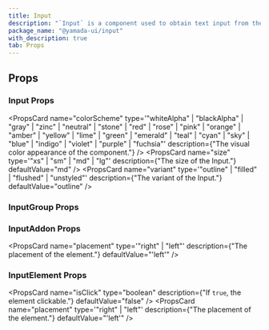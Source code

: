 ```yaml
---
title: Input
description: "`Input` is a component used to obtain text input from the user."
package_name: "@yamada-ui/input"
with_description: true
tab: Props
---
```


## Props

### Input Props

<PropsCard
  name="colorScheme"
  type='"whiteAlpha" | "blackAlpha" | "gray" | "zinc" | "neutral" | "stone" | "red" | "rose" | "pink" | "orange" | "amber" | "yellow" | "lime" | "green" | "emerald" | "teal" | "cyan" | "sky" | "blue" | "indigo" | "violet" | "purple" | "fuchsia"'
  description={"The visual color appearance of the component."}
/>
<PropsCard
  name="size"
  type='"xs" | "sm" | "md" | "lg"'
  description={"The size of the Input."}
  defaultValue="md"
/>
<PropsCard
  name="variant"
  type='"outline" | "filled" | "flushed" | "unstyled"'
  description={"The variant of the Input."}
  defaultValue="outline"
/>

### InputGroup Props

### InputAddon Props

<PropsCard
  name="placement"
  type='"right" | "left"'
  description={"The placement of the element."}
  defaultValue="'left'"
/>

### InputElement Props

<PropsCard
  name="isClick"
  type="boolean"
  description={"If `true`, the element clickable."}
  defaultValue="false"
/>
<PropsCard
  name="placement"
  type='"right" | "left"'
  description={"The placement of the element."}
  defaultValue="'left'"
/>

